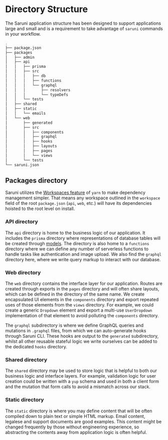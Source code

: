 # Directory Structure

The Saruni application structure has been designed to support applications large and small and is a requirement to take advantage of `saruni` commands in your workflow.

```bash
.
├── package.json
├── packages
│   ├── admin
│   ├── api
│   │   ├── prisma
│   │   ├── src
│   │   │   ├── db
│   │   │   ├── functions
│   │   │   └── graphql
│   │   │       ├── resolvers
│   │   │       └── typeDefs
│   │   └── tests
│   ├── shared
│   ├── static
│   │   └── emails
│   └── web
│       ├── generated
│       ├── src
│       │   ├── components
│       │   ├── graphql
│       │   ├── hooks
│       │   ├── layouts
│       │   ├── pages
│       │   └── views
│       └── tests
└── saruni.json
```

## Packages directory

Saruni utilizes the [Workspaces feature](https://classic.yarnpkg.com/en/docs/workspaces/) of `yarn` to make dependency management simpler. That means any workspace outlined in the `workspace` field of the root `package.json` (`api`, `web`, etc.) will have its dependencies hoisted to the root level on install.

### API directory

The `api` directory is home to the business logic of our application. It includes the `prisma` directory where representations of database tables will be created through [models](https://www.prisma.io/docs/reference/tools-and-interfaces/prisma-schema/data-model). The directory is also home to a `functions` directory where we can define any number of serverless functions to handle tasks like authentication and image upload. We also find the `graphql` directory here, where we write query markup to interact with our database.

### Web directory

The `web` directory contains the interface layer for our application. Routes are created through exports in the `pages` directory and will often share layouts, which can be defined in the directory of the same name. We create encapsulated UI elements in the `components` directory and export repeated uses of those elements from the `views` directory. For example, we could create a generic `Dropdown` element and export a multi-use `UserDropdown` implementation of that element to avoid polluting the `components` directory.

The `graphql` subdirectory is where we define GraphQL queries and mutations in `.graphql` files, from which we can auto-generate hooks through Saruni CLI. These hooks are output to the `generated` subdirectory, whilst all other reusable stateful logic we write ourselves can be added to the dedicated `hooks` directory.

### Shared directory

The `shared` directory may be used to store logic that is helpful to both our business logic and interface layers. For example, validation logic for user creation could be written with a `yup` schema and used in both a client form and the mutation that form calls to avoid a mismatch across our stack.

### Static directory

The `static` directory is where you may define content that will be often compiled down to plain text or simple HTML markup. Email content, legalese and support documents are good examples. This content might be changed frequently by those without engineering experience, so abstracting the contents away from application logic is often helpful.
